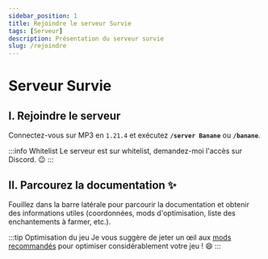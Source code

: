 ```yaml
---
sidebar_position: 1
title: Rejoindre le serveur Survie
tags: [Serveur]
description: Présentation du serveur survie
slug: /rejoindre
---
```


# Serveur Survie

## I. Rejoindre le serveur

Connectez-vous sur MP3 en `1.21.4` et exécutez <span className='mp3-gradient-effect'>**``/server Banane``**</span>
ou <span className='mp3-gradient-effect'>**`/banane`**</span>.

:::info Whitelist
Le serveur est sur whitelist, demandez-moi l'accès sur Discord. 😉
:::

## II. Parcourez la documentation ✨
Fouillez dans la barre latérale pour parcourir la documentation et obtenir des informations utiles (coordonnées, mods d'optimisation, liste des enchantements à farmer, etc.).

:::tip Optimisation du jeu
Je vous suggère de jeter un œil aux [mods recommandés](/survie/mods) pour optimiser considérablement votre jeu ! 😄
:::
